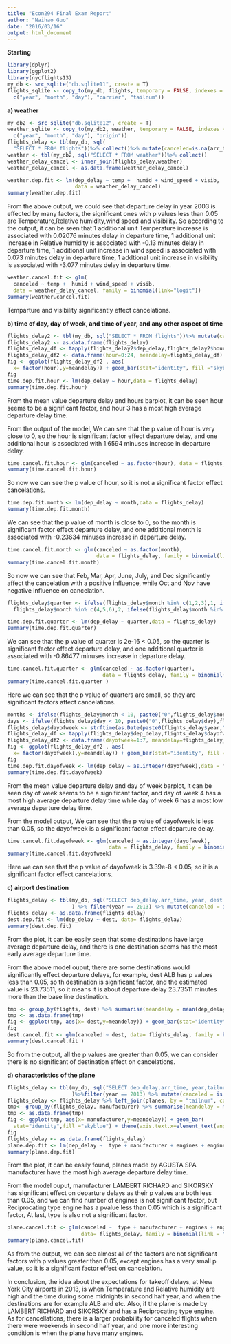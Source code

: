 ```yaml
---
title: "Econ294 Final Exam Report"
author: "Naihao Guo"
date: "2016/03/16"
output: html_document
---
```


__Starting__

```r
library(dplyr)
library(ggplot2)
library(nycflights13)
my_db <- src_sqlite("db.sqlite11", create = T)
flights_sqlite <- copy_to(my_db, flights, temporary = FALSE, indexes = list(
  c("year", "month", "day"), "carrier", "tailnum"))
```

__a) weather__

```r
my_db2 <- src_sqlite("db.sqlite12", create = T)
weather_sqlite <- copy_to(my_db2, weather, temporary = FALSE, indexes = list(
  c("year", "month", "day"), "origin"))
flights_delay <- tbl(my_db, sql(
  "SELECT * FROM flights"))%>% collect()%>% mutate(canceled=is.na(arr_time))
weather <- tbl(my_db2, sql("SELECT * FROM weather"))%>% collect()
weather_delay_cancel <- inner_join(flights_delay,weather)
weather_delay_cancel <- as.data.frame(weather_delay_cancel)

weather.dep.fit <- lm(dep_delay ~ temp +  humid + wind_speed + visib,
                      data = weather_delay_cancel)
summary(weather.dep.fit)
```

From the above output, we could see that departure delay in year 2003 is effected by many factors, the significant ones with p values less than 0.05 are Temperature,Relative humidity,wind speed and visibility. So according to the output, it can be seen that 1 additional unit Temperature increase is associated with 0.02076 minutes delay in departure time,  1 additional unit increase in Relative humidity is associated with -0.13 minutes delay in departure time, 1 additional unit increase in wind speed is associated with 0.073 minutes delay in departure time, 1 addtional unit increase in visibility is associated with -3.077 minutes delay in departure time.


```r
weather.cancel.fit <- glm(
  canceled ~ temp +  humid + wind_speed + visib,
  data = weather_delay_cancel, family = binomial(link="logit"))
summary(weather.cancel.fit)
```

Temparture and visibility significantly effect cancelations.


__b) time of day, day of week, and time of year, and any other aspect of time__


```r
flights_delay2 <- tbl(my_db, sql("SELECT * FROM flights"))%>% mutate(canceled = is.na(arr_time))
flights_delay2 <- as.data.frame(flights_delay)
flights_delay_df <- tapply(flights_delay2$dep_delay,flights_delay2$hour, mean, na.rm=T )
flights_delay_df2 <- data.frame(hour=0:24, meandelay=flights_delay_df)
fig <- ggplot(flights_delay_df2 , aes(
  x= factor(hour),y=meandelay)) + geom_bar(stat="identity", fill ="skyblue")
fig
time.dep.fit.hour <- lm(dep_delay ~ hour,data = flights_delay)
summary(time.dep.fit.hour)
```

From the mean value departure delay and hours barplot, it can be seen hour seems to be a significant factor, and hour 3 has a most high average departure delay time.

From the output of the model, We can see that the p value of hour is very close to 0, so the hour is significant factor effect departure delay, and one additional hour is associated with 1.6594 minuses increase in departure delay.

```r
time.cancel.fit.hour <- glm(canceled ~ as.factor(hour), data = flights_delay, family = binomial(link ="logit"))
summary(time.cancel.fit.hour)
```

So now we can see the p value of hour, so it is not a significant factor effect cancelations.

```r
time.dep.fit.month <- lm(dep_delay ~ month,data = flights_delay)
summary(time.dep.fit.month)
```

We can see that the p value of month is close to 0, so the month is significant factor effect departure delay, and one additional month is associated with -0.23634 minuses increase in departure delay.

```r
time.cancel.fit.month <- glm(canceled ~ as.factor(month),
                             data = flights_delay, family = binomial(link ="logit"))
summary(time.cancel.fit.month)
```

So now we can see that Feb, Mar, Apr, June, July, and Dec significantly affect the cancelation with a positive influence, while Oct and Nov have negative influence on cancelation.


```r
flights_delay$quarter <- ifelse(flights_delay$month %in% c(1,2,3),1, ifelse(
  flights_delay$month %in% c(4,5,6),2, ifelse(flights_delay$month %in% c(7,8,9),3,4)))

time.dep.fit.quarter <- lm(dep_delay ~ quarter,data = flights_delay)
summary(time.dep.fit.quarter)
```

We can see that the p value of quarter is 2e-16 < 0.05, so the quarter is significant factor effect departure delay, and one additional quarter is associated with -0.86477  minuses increase in departure delay.

```r
time.cancel.fit.quarter <- glm(canceled ~ as.factor(quarter),
                               data = flights_delay, family = binomial(link = "logit"))
summary(time.cancel.fit.quarter )
```

Here we can see that the p value of quarters are small, so they are significant factors affect cancelations.


```r
months <- ifelse(flights_delay$month < 10, paste0("0",flights_delay$month),flights_delay$month)
days <- ifelse(flights_delay$day < 10, paste0("0",flights_delay$day),flights_delay$day)
flights_delay$dayofweek <- strftime(as.Date(paste0(flights_delay$year,"-",months,"-",days)),"%u")
flights_delay_df <- tapply(flights_delay$dep_delay,flights_delay$dayofweek, mean, na.rm=T )
flights_delay_df2 <- data.frame(dayofweek=1:7, meandelay=flights_delay_df)
fig <- ggplot(flights_delay_df2 , aes(
  x= factor(dayofweek),y=meandelay)) + geom_bar(stat="identity", fill = "skyblue")
fig
time.dep.fit.dayofweek <- lm(dep_delay ~ as.integer(dayofweek),data = flights_delay)
summary(time.dep.fit.dayofweek)
```

From the mean value departure delay and day of week barplot, it can be seen day of week seems to be a significant factor, and day of week  4 has a most high average departure delay time while day of week 6 has a most low average departure delay time.

From the model output, We can see that the p value of dayofweek is less than 0.05, so the dayofweek is a significant factor effect departure delay.

```r
time.cancel.fit.dayofweek <- glm(canceled ~ as.integer(dayofweek),
                                 data = flights_delay, family = binomial(link = "logit"))
summary(time.cancel.fit.dayofweek)
```

Here we can see that the p value of dayofweek is  3.39e-8 < 0.05, so it is a significant factor effect cancelations.



__c) airport destination__


```r
flights_delay <- tbl(my_db, sql("SELECT dep_delay,arr_time, year, dest FROM flights")
                     ) %>% filter(year == 2013) %>% mutate(canceled = is.na(arr_time))
flights_delay <- as.data.frame(flights_delay)
dest.dep.fit <- lm(dep_delay ~ dest, data= flights_delay)
summary(dest.dep.fit)
```

From the plot, it can be easily seen that some destinations have large average departure delay, and there is one destination seems has the most early average departure time.

From the above model ouput,  there are some destinations would significantly effect departure delays, for example, dest ALB has p values less than 0.05, so th destination is significant factor, and the estimated value is  23.73511, so it means it is about departure delay 23.73511 minutes more than the base line destination.


```r
tmp <- group_by(flights, dest) %>% summarise(meandelay = mean(dep_delay,na.rm=TRUE))
tmp <- as.data.frame(tmp)
fig <- ggplot(tmp, aes(x= dest,y=meandelay)) + geom_bar(stat="identity",fill ="skyblue") + theme(axis.text.x=element_text(angle = 90))
fig
dest.cancel.fit <- glm(canceled ~ dest, data= flights_delay, family = binomial(link = "logit"))
summary(dest.cancel.fit )
```

So from the output, all the p values are greater than 0.05, we can consider there is no significant of destination effect on cancelations.


__d) characteristics of the plane__


```r


flights_delay <- tbl(my_db, sql("SELECT dep_delay,arr_time, year,tailnum FROM flights")
                     )%>%filter(year == 2013) %>% mutate(canceled = is.na(arr_time))
flights_delay <- flights_delay %>% left_join(planes, by = "tailnum", copy = TRUE)
tmp<- group_by(flights_delay, manufacturer) %>% summarise(meandelay = mean(dep_delay))
tmp <- as.data.frame(tmp)
fig <- ggplot(tmp, aes(x= manufacturer,y=meandelay)) + geom_bar(
  stat="identity",fill ="skyblue") + theme(axis.text.x=element_text(angle = 90))
fig
flights_delay <- as.data.frame(flights_delay)
plane.dep.fit <- lm(dep_delay ~  type + manufacturer + engines + engine, data= flights_delay)
summary(plane.dep.fit)
```

From the plot, it can be easily found, planes made by AGUSTA SPA manufacturer have the most high average departure delay time.

From the model ouput, manufacturer LAMBERT RICHARD and SIKORSKY  has significant effect on departure delays as their p values are both less than 0.05, and we can find number of engines is not significant factor, but Reciprocating type engine has a pvalue less than 0.05 which is a significant factor, At last, type is also not a significant factor.


```r
plane.cancel.fit <- glm(canceled ~  type + manufacturer + engines + engine,
                        data= flights_delay, family = binomial(link = "logit"))
summary(plane.cancel.fit)
```

As from the output, we can see almost all of the factors are not significant factors with p values greater than 0.05, except engines has a very small p value, so it is a significant factor effect on cancelation.


In conclusion, the idea about the expectations for takeoff delays, at New York City airports in 2013, is when Temperature and Relative humidity are high and the time during some midnights in second half year, and when the destinations are for example ALB and etc. Also, if the plane is made by LAMBERT RICHARD and SIKORSKY and has a Reciprocating type engine. As for cancellations, there is a larger probability for canceled flights when there were weekends in second half year, and one more interesting condition is when the plane have many engines.


